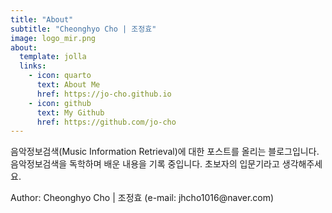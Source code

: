 ```yaml
---
title: "About"
subtitle: "Cheonghyo Cho | 조정효"
image: logo_mir.png
about:
  template: jolla
  links:
    - icon: quarto
      text: About Me
      href: https://jo-cho.github.io
    - icon: github
      text: My Github
      href: https://github.com/jo-cho
---
```


음악정보검색(Music Information Retrieval)에 대한 포스트를 올리는 블로그입니다. 음악정보검색을 독학하며 배운 내용을 기록 중입니다. 초보자의 입문기라고 생각해주세요.

Author: Cheonghyo Cho \| 조정효 (e-mail: jhcho1016\@naver.com)
